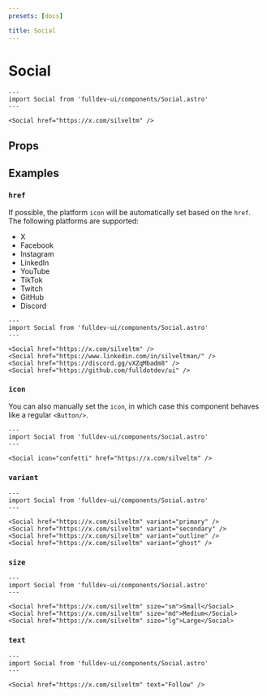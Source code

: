 ```yaml
---
presets: [docs]

title: Social
---
```


# Social


```astro live
---
import Social from 'fulldev-ui/components/Social.astro'
---

<Social href="https://x.com/silveltm" />
```

## Props

<PropsTable />

## Examples

### `href`

If possible, the platform `icon` will be automatically set based on the `href`. The following platforms are supported:

- X
- Facebook
- Instagram
- LinkedIn
- YouTube
- TikTok
- Twitch
- GitHub
- Discord

```astro live
---
import Social from 'fulldev-ui/components/Social.astro'
---

<Social href="https://x.com/silveltm" />
<Social href="https://www.linkedin.com/in/silveltman/" />
<Social href="https://discord.gg/vXZqMbadm8" />
<Social href="https://github.com/fulldotdev/ui" />
```

### `icon`

You can also manually set the `icon`, in which case this component behaves like a regular `<Button/>`.

```astro live
---
import Social from 'fulldev-ui/components/Social.astro'
---

<Social icon="confetti" href="https://x.com/silveltm" />
```

### `variant`

```astro live
---
import Social from 'fulldev-ui/components/Social.astro'
---

<Social href="https://x.com/silveltm" variant="primary" />
<Social href="https://x.com/silveltm" variant="secondary" />
<Social href="https://x.com/silveltm" variant="outline" />
<Social href="https://x.com/silveltm" variant="ghost" />
```

### `size`

```astro live
---
import Social from 'fulldev-ui/components/Social.astro'
---

<Social href="https://x.com/silveltm" size="sm">Small</Social>
<Social href="https://x.com/silveltm" size="md">Medium</Social>
<Social href="https://x.com/silveltm" size="lg">Large</Social>
```

### `text`

```astro live
---
import Social from 'fulldev-ui/components/Social.astro'
---

<Social href="https://x.com/silveltm" text="Follow" />
```
